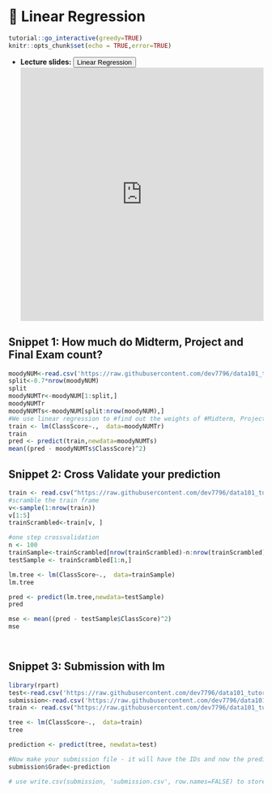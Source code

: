 # 🔖 Linear Regression {#lr}

<script src="files/js/dcl.js"></script>
<link rel="stylesheet" href="https://maxcdn.bootstrapcdn.com/bootstrap/3.4.1/css/bootstrap.min.css">
<script src="https://maxcdn.bootstrapcdn.com/bootstrap/3.4.1/js/bootstrap.min.js"></script>
<script src="//ajax.googleapis.com/ajax/libs/jquery/1.8.3/jquery.min.js"> </script>

<script src="files/js/dcl.js"></script>
```r
tutorial::go_interactive(greedy=TRUE)
knitr::opts_chunk$set(echo = TRUE,error=TRUE)
```

- **Lecture slides: **     <button class="btn btn-primary" data-toggle="collapse" data-target="#lr12"> Linear Regression </button> 
<div id="lr12" class="collapse">
<embed src="https://docs.google.com/presentation/d/1RuAidmZGDoTRYMjONLEsw3bfx_aQb-f3C0V4Jjk4Vzs/edit?usp=sharing" width="100%" height="500px"></embed>
</div>

## Snippet 1: How much do Midterm, Project and Final Exam count?

```r
moodyNUM<-read.csv('https://raw.githubusercontent.com/dev7796/data101_tutorial/main/files/dataset/MoodyNUM.csv')
split<-0.7*nrow(moodyNUM)
split
moodyNUMTr<-moodyNUM[1:split,]
moodyNUMTr
moodyNUMTs<-moodyNUM[split:nrow(moodyNUM),]
#We use linear regression to #find out the weights of #Midterm, Project and Final #Exam in calculation of the #final class score. Each of #them are scored out of 100 and #the final class score is also #scored out of 100 as weighted #sum of Midterm, Project and #Final Exam scores.
train <- lm(ClassScore~.,  data=moodyNUMTr)
train
pred <- predict(train,newdata=moodyNUMTs)
mean((pred - moodyNUMTs$ClassScore)^2)
```

## Snippet 2: Cross Validate your prediction

```r
train <- read.csv("https://raw.githubusercontent.com/dev7796/data101_tutorial/main/files/dataset/MoodyNUM.csv")
#scramble the train frame
v<-sample(1:nrow(train))
v[1:5]
trainScrambled<-train[v, ]

#one step crossvalidation
n <- 100
trainSample<-trainScrambled[nrow(trainScrambled)-n:nrow(trainScrambled), ]
testSample <- trainScrambled[1:n,]

lm.tree <- lm(ClassScore~.,  data=trainSample)
lm.tree

pred <- predict(lm.tree,newdata=testSample)
pred

mse <- mean((pred - testSample$ClassScore)^2)
mse

  
```

## Snippet 3: Submission with lm

```r
library(rpart)
test<-read.csv('https://raw.githubusercontent.com/dev7796/data101_tutorial/main/files/dataset/MoodyNUM_test.csv')
submission<-read.csv('https://raw.githubusercontent.com/dev7796/data101_tutorial/main/files/dataset/M2022submission.csv')
train <- read.csv("https://raw.githubusercontent.com/dev7796/data101_tutorial/main/files/dataset/MoodyNUM.csv")

tree <- lm(ClassScore~.,  data=train)
tree

prediction <- predict(tree, newdata=test)

#Now make your submission file - it will have the IDs and now the predicted grades
submission$Grade<-prediction 

# use write.csv(submission, 'submission.csv', row.names=FALSE) to store submission as csv file on your machine and subsequently submit it on Kaggle
```